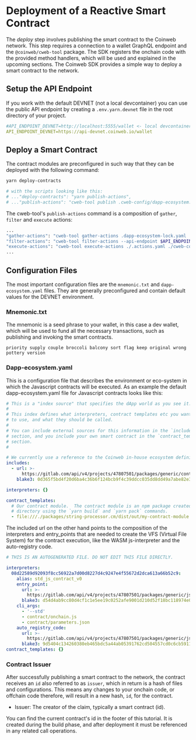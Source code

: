 # Deployment of a Reactive Smart Contract

The _deploy_ step involves publishing the smart contract to the Coinweb network.
This step requires a connection to a wallet GraphQL endpoint and the
`@coinweb/cweb-tool` package. The SDK registers the onchain code with the
provided method handlers, which will be used and explained in the upcoming
sections. The Coinweb SDK provides a simple way to deploy a smart contract to
the network.

## Setup the API Endpoint

If you work with the default DEVNET (not a local devcontainer) you can use the
public API endpoint by creating a `.env.yarn.devnet` file in the root directory
of your project.

```yaml
#API_ENDPOINT_DEVNET=http://localhost:5555/wallet <- local devcontainer example
API_ENDPOINT_DEVNET=https://api-devnet.coinweb.io/wallet
```

## Deploy a Smart Contract

The contract modules are preconfigured in such way that they can be deployed
with the following command:

```bash
yarn deploy-contracts

# with the scripts looking like this:
# ..."deploy-contracts": "yarn publish-actions",
# ..."publish-actions": "cweb-tool publish .cweb-config/dapp-ecosystem.yaml .cweb-config/mnemonic.txt DEVNET_L1A $API_ENDPOINT_DEVNET",
```

The cweb-tool's `publish-actions` command is a composition of `gather`, `filter`
and `execute` actions:

```bash
...
"gather-actions": "cweb-tool gather-actions .dapp-ecosystem-lock.yaml .unfiltered-actions.yaml",
"filter-actions": "cweb-tool filter-actions --api-endpoint $API_ENDPOINT_DEVNET -n DEVNET_L1A ./.unfiltered-actions.yaml .actions.yaml",
"execute-actions": "cweb-tool execute-actions ./.actions.yaml ./cweb-config/mnemonic.txt DEVNET_L1A $API_ENDPOINT_DEVNET",
...
```

## Configuration Files

The most important configuration files are the `mnemonic.txt` and
`dapp-ecosystem.yaml` files. They are generally preconfigured and contain
default values for the DEVNET environment.

### Mnemonic.txt

The mnemonic is a seed phrase to your wallet, in this case a dev wallet, which
will be used to fund all the necessary transactions, such as publishing and
invoking the smart contracts.

```shell
priority supply couple broccoli balcony sort flag keep original wrong pottery version
```

### Dapp-ecosystem.yaml

This is a configuration file that describes the environment or eco-system in
which the Javascript contracts will be executed. As an example the default
dapp-ecosystem.yaml file for Javascript contracts looks like this:

```yaml
# This is a "index source" that specifies the dApp world as you see it.
#
# This index defines what interpreters, contract templates etc you want
# to use, and what they should be called.
#
# You can include external sources for this information in the `includes`
# section, and you include your own smart contract in the `contract_templates`
# section.
#

# We currently use a reference to the Coinweb in-house ecosystem definition file for devnet.
includes:
  - url: >-
      https://gitlab.com/api/v4/projects/47807501/packages/generic/contract_indexes/0.0.7/in_house_ecosystem_index.yaml
    blake3: 0d365f5bd4f20d6ba4c36b6f124bcb9f4c39ddcc035dd8dd49a7abe82e3cf6e3

interpreters: {}

contract_templates:
  # Our contract module.  The contract module is an npm package created in the `dist/out`
  # directory using the `yarn build` and `yarn pack` commands.
  - file:///./packages/string-processor.cm/dist/out/my-contract-module.tgz
```

The included url on the other hand points to the composition of the interpreters
and entry_points that are needed to create the VFS (Virtual File System) for the
contract execution, like the WASM js-interpreter and the auto-registry code.

```yaml
# THIS IS AN AUTOGENERATED FILE. DO NOT EDIT THIS FILE DIRECTLY.

interpreters:
  08d22589d92093f8cc56922a7d00d8227d4c9247e4f55672d2dca613a66b52c9:
    alias: std_js_contract_v0
    entry_point:
      url: >-
        https://gitlab.com/api/v4/projects/47807501/packages/generic/js_interpreters/0.0.1/cweb_quickcheck.wasm
      blake3: d54d4ab9cc80d4cf1c1e5ee19c0252afe9001d210d52f18bc118974e0372d537
    cli_args:
      - '--std'
      - contract/onchain.js
      - contract/parameters.json
    auto_registry_code:
      url: >-
        https://gitlab.com/api/v4/projects/47807501/packages/generic/js_interpreters/0.0.6/auto_register.js
      blake3: 9d5404c134260380eb465bdc5a44ab05391762cd504557cd0c6cb5911ccc5f9d
contract_templates: {}
```

### Contract Issuer

After successfully publishing a smart contract to the network, the contract
receives an `id` also referred to as `issuer`, which in return is a hash of
files and configurations. This means any changes to your onchain code, or
offchain code therefore, will result in a new hash, `id`, for the contract.

- Issuer: The creator of the claim, typically a smart contract (id).

You can find the current contract's id in the footer of this tutorial. It is
created during the build phase, and after deployment it must be referenced in
any related call operations.
